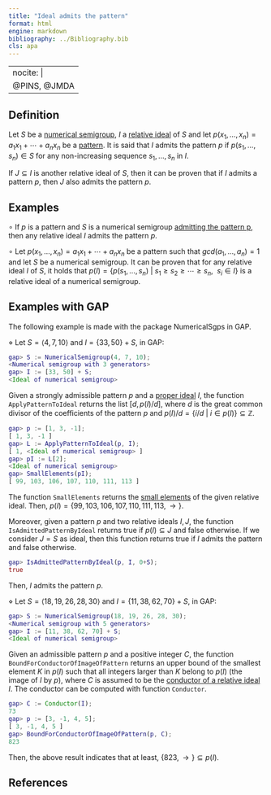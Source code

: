 ```yaml
---
title: "Ideal admits the pattern"
format: html
engine: markdown
bibliography: ../Bibliography.bib
cls: apa
---
```


---
nocite: |
  @PINS, @JMDA
---

<!-- Patterns_of_ideals_NS  -->

## Definition

Let $S$ be a [numerical semigroup](../Basic-concepts/Numerical-semigroup.qmd), $I$ a [relative ideal](Relative-ideal.qmd) of $S$ and let $p(x_1, \ldots, x_n) = a_1x_1 + \cdots + a_nx_n$ be a [pattern](../Varieties-NS/Pattern.qmd). It is said that $I$ admits the pattern $p$ if $p(s_1, \ldots, s_n) \in S$ for any non-increasing sequence $s_1, \ldots, s_n$ in $I$.

If $J \subseteq I$ is another relative ideal of $S$, then it can be proven that if $I$ admits a pattern $p$, then $J$ also admits the pattern $p$.

## Examples

$\circ$ If $p$ is a pattern and $S$ is a numerical semigroup [admitting the pattern p](../Families-NS/NS-admitting-pattern.qmd), then any relative ideal $I$ admits the pattern $p$.

$\circ$ Let $p(x_1, \ldots, x_n) = a_1x_1 + \cdots + a_n x_n$ be a pattern such that $gcd(a_1, \ldots, a_n) = 1$ and let $S$ be a numerical semigroup. It can be proven that for any relative ideal $I$ of $S$, it holds that $p(I) = \{p(s_1, \ldots, s_n) ~ | ~ s_1 \ge s_2 \ge \cdots \ge s_n, ~~ s_i \in I\}$ is a relative ideal of a numerical semigroup.

## Examples with GAP

The following example is made with the package NumericalSgps in GAP.

$\diamond$ Let $S = \langle 4, 7, 10 \rangle$ and $I = \{33, 50\} + S$, in GAP:

``` gap
gap> S := NumericalSemigroup(4, 7, 10);
<Numerical semigroup with 3 generators>
gap> I := [33, 50] + S;
<Ideal of numerical semigroup>
```

Given a strongly admissible pattern $p$ and a [proper ideal](Proper-ideal.qmd) $I$, the function `ApplyPatternToIdeal` returns the list $[d, p(I)/d]$, where $d$ is the great common divisor of the coefficients of the pattern $p$ and $p(I)/d = \{i/d ~ | ~ i \in p(I)\} \subseteq \mathbb{Z}$.

``` gap
gap> p := [1, 3, -1];
[ 1, 3, -1 ]
gap> L := ApplyPatternToIdeal(p, I);
[ 1, <Ideal of numerical semigroup> ]
gap> pI := L[2];
<Ideal of numerical semigroup>
gap> SmallElements(pI);
[ 99, 103, 106, 107, 110, 111, 113 ]
```

The function `SmallElements` returns the [small elements](Left-elements-ideal.qmd) of the given relative ideal. Then, $p(I) = \{99, 103, 106, 107, 110, 111, 113 , \rightarrow\}$.

Moreover, given a pattern $p$ and two relative ideals $I,J$, the function `IsAdmittedPatternByIdeal` returns true if $p(I) \subseteq J$ and false otherwise. If we consider $J = S$ as ideal, then this function returns true if $I$ admits the pattern and false otherwise.

``` gap
gap> IsAdmittedPatternByIdeal(p, I, 0+S);
true
```

Then, $I$ admits the pattern $p$.


$\diamond$ Let $S = \langle 18, 19, 26, 28, 30 \rangle$ and $I = \{11, 38, 62, 70\} + S$, in GAP:

``` gap
gap> S := NumericalSemigroup(18, 19, 26, 28, 30);
<Numerical semigroup with 5 generators>
gap> I := [11, 38, 62, 70] + S;
<Ideal of numerical semigroup>
```

Given an admissible pattern $p$ and a positive integer $C$, the function `BoundForConductorOfImageOfPattern` returns an upper bound of the smallest element $K$ in $p(I)$ such that all integers larger than $K$ belong to $p(I)$ (the image of $I$ by $p$), where $C$ is assumed to be the [conductor of a relative ideal](Conductor-of-an-ideal.qmd) $I$. The conductor can be computed with function `Conductor`.

``` gap
gap> C := Conductor(I);
73
gap> p := [3, -1, 4, 5];
[ 3, -1, 4, 5 ]
gap> BoundForConductorOfImageOfPattern(p, C);
823
```

Then, the above result indicates that at least, $\{823, \rightarrow\} \subseteq p(I)$.

## References

::: {#refs}

:::
